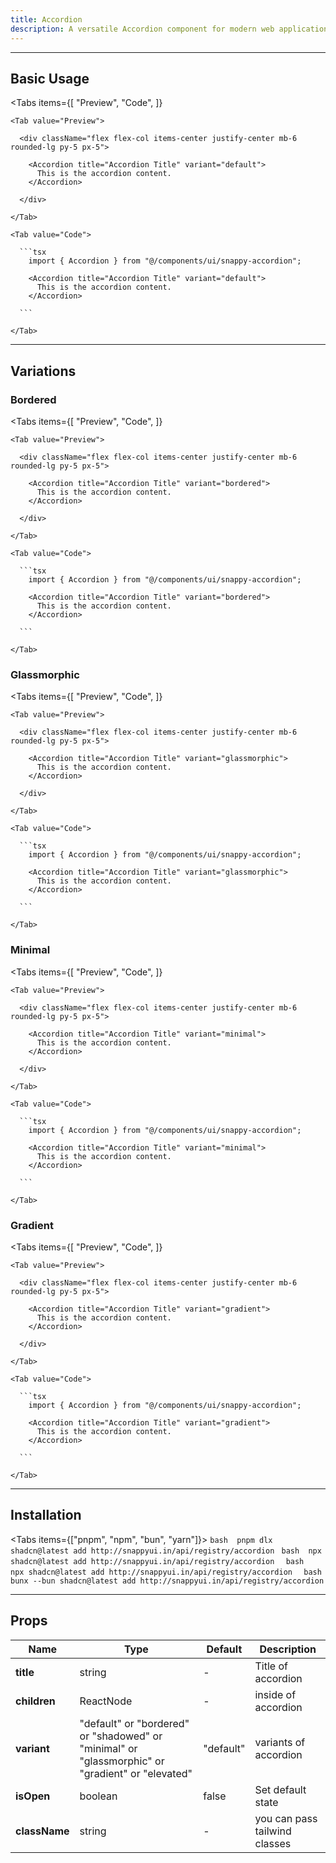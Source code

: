 ```yaml
---
title: Accordion
description: A versatile Accordion component for modern web applications
---
```




---

## Basic Usage

<Tabs
  items={[
    "Preview",
    "Code",
  ]}
>

    <Tab value="Preview">

      <div className="flex flex-col items-center justify-center mb-6  rounded-lg py-5 px-5">
        
        <Accordion title="Accordion Title" variant="default">
          This is the accordion content.
        </Accordion>

      </div>

    </Tab>

    <Tab value="Code">

      ```tsx
        import { Accordion } from "@/components/ui/snappy-accordion";

        <Accordion title="Accordion Title" variant="default">
          This is the accordion content.
        </Accordion>

      ```

    </Tab>

</Tabs>

---

## Variations

### Bordered

<Tabs
  items={[
    "Preview",
    "Code",
  ]}
>

    <Tab value="Preview">

      <div className="flex flex-col items-center justify-center mb-6  rounded-lg py-5 px-5">
        
        <Accordion title="Accordion Title" variant="bordered">
          This is the accordion content.
        </Accordion>

      </div>

    </Tab>

    <Tab value="Code">

      ```tsx
        import { Accordion } from "@/components/ui/snappy-accordion";

        <Accordion title="Accordion Title" variant="bordered">
          This is the accordion content.
        </Accordion>

      ```

    </Tab>

</Tabs>

### Glassmorphic

<Tabs
  items={[
    "Preview",
    "Code",
  ]}
>

    <Tab value="Preview">

      <div className="flex flex-col items-center justify-center mb-6  rounded-lg py-5 px-5">
        
        <Accordion title="Accordion Title" variant="glassmorphic">
          This is the accordion content.
        </Accordion>

      </div>

    </Tab>

    <Tab value="Code">

      ```tsx
        import { Accordion } from "@/components/ui/snappy-accordion";

        <Accordion title="Accordion Title" variant="glassmorphic">
          This is the accordion content.
        </Accordion>

      ```

    </Tab>

</Tabs>

### Minimal

<Tabs
  items={[
    "Preview",
    "Code",
  ]}
>

    <Tab value="Preview">

      <div className="flex flex-col items-center justify-center mb-6  rounded-lg py-5 px-5">
        
        <Accordion title="Accordion Title" variant="minimal">
          This is the accordion content.
        </Accordion>

      </div>

    </Tab>

    <Tab value="Code">

      ```tsx
        import { Accordion } from "@/components/ui/snappy-accordion";

        <Accordion title="Accordion Title" variant="minimal">
          This is the accordion content.
        </Accordion>

      ```

    </Tab>

</Tabs>

### Gradient

<Tabs
  items={[
    "Preview",
    "Code",
  ]}
>

    <Tab value="Preview">

      <div className="flex flex-col items-center justify-center mb-6  rounded-lg py-5 px-5">
        
        <Accordion title="Accordion Title" variant="gradient">
          This is the accordion content.
        </Accordion>

      </div>

    </Tab>

    <Tab value="Code">

      ```tsx
        import { Accordion } from "@/components/ui/snappy-accordion";

        <Accordion title="Accordion Title" variant="gradient">
          This is the accordion content.
        </Accordion>

      ```

    </Tab>

</Tabs>

---

## Installation

<Tabs items={["pnpm", "npm", "bun", "yarn"]}>
  <Tab value="pnpm">
    ```bash 
    pnpm dlx shadcn@latest add http://snappyui.in/api/registry/accordion
    ```
  </Tab>
  <Tab value="npm">
    ```bash 
    npx shadcn@latest add http://snappyui.in/api/registry/accordion 
    ```
  </Tab>
  <Tab value="yarn">
    ```bash 
    npx shadcn@latest add http://snappyui.in/api/registry/accordion 
    ```
  </Tab>
  <Tab value="bun">
    ```bash 
    bunx --bun shadcn@latest add http://snappyui.in/api/registry/accordion 
    ```
  </Tab>
</Tabs>

---

## Props

| <b>Name</b>   | <b>Type</b>                                                                                      | <b>Default</b> | <b>Description</b>            |
| ------------- | ------------------------------------------------------------------------------------------------ | -------------- | ----------------------------- |
| **title**     | string                                                                                           | -              | Title of accordion            |
| **children**  | ReactNode                                                                                        | -              | inside of accordion           |
| **variant**   | "default" or "bordered" or "shadowed" or "minimal" or "glassmorphic" or "gradient" or "elevated" | "default"      | variants of accordion         |
| **isOpen**    | boolean                                                                                          | false          | Set default state             |
| **className** | string                                                                                           | -              | you can pass tailwind classes |
